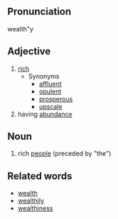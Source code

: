 ==Pronunciation==
wealth"y

==Adjective==
# [[rich]]
#* Synonyms
#** [[affluent]]
#** [[opulent]]
#** [[prosperous]]
#** [[upscale]]
# having [[abundance]]

==Noun==
# rich [[people]] (preceded by "the")

==Related words==
* [[wealth]]
* [[wealthily]]
* [[wealthiness]]
